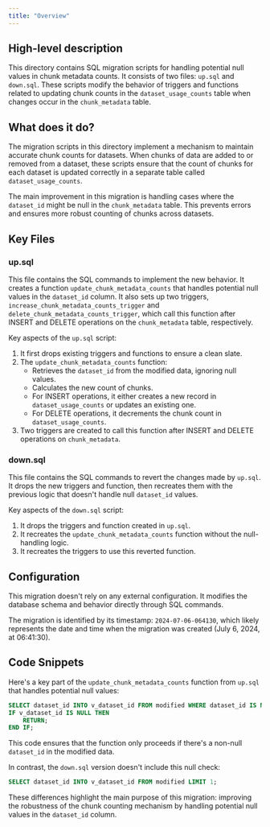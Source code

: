 ```yaml
---
title: "Overview"
---
```


## High-level description
This directory contains SQL migration scripts for handling potential null values in chunk metadata counts. It consists of two files: `up.sql` and `down.sql`. These scripts modify the behavior of triggers and functions related to updating chunk counts in the `dataset_usage_counts` table when changes occur in the `chunk_metadata` table.

## What does it do?
The migration scripts in this directory implement a mechanism to maintain accurate chunk counts for datasets. When chunks of data are added to or removed from a dataset, these scripts ensure that the count of chunks for each dataset is updated correctly in a separate table called `dataset_usage_counts`. 

The main improvement in this migration is handling cases where the `dataset_id` might be null in the `chunk_metadata` table. This prevents errors and ensures more robust counting of chunks across datasets.

## Key Files

### up.sql
This file contains the SQL commands to implement the new behavior. It creates a function `update_chunk_metadata_counts` that handles potential null values in the `dataset_id` column. It also sets up two triggers, `increase_chunk_metadata_counts_trigger` and `delete_chunk_metadata_counts_trigger`, which call this function after INSERT and DELETE operations on the `chunk_metadata` table, respectively.

Key aspects of the `up.sql` script:
1. It first drops existing triggers and functions to ensure a clean slate.
2. The `update_chunk_metadata_counts` function:
   - Retrieves the `dataset_id` from the modified data, ignoring null values.
   - Calculates the new count of chunks.
   - For INSERT operations, it either creates a new record in `dataset_usage_counts` or updates an existing one.
   - For DELETE operations, it decrements the chunk count in `dataset_usage_counts`.
3. Two triggers are created to call this function after INSERT and DELETE operations on `chunk_metadata`.

### down.sql
This file contains the SQL commands to revert the changes made by `up.sql`. It drops the new triggers and function, then recreates them with the previous logic that doesn't handle null `dataset_id` values.

Key aspects of the `down.sql` script:
1. It drops the triggers and function created in `up.sql`.
2. It recreates the `update_chunk_metadata_counts` function without the null-handling logic.
3. It recreates the triggers to use this reverted function.

## Configuration
This migration doesn't rely on any external configuration. It modifies the database schema and behavior directly through SQL commands.

The migration is identified by its timestamp: `2024-07-06-064130`, which likely represents the date and time when the migration was created (July 6, 2024, at 06:41:30).

## Code Snippets

Here's a key part of the `update_chunk_metadata_counts` function from `up.sql` that handles potential null values:

```sql
SELECT dataset_id INTO v_dataset_id FROM modified WHERE dataset_id IS NOT NULL LIMIT 1;
IF v_dataset_id IS NULL THEN
    RETURN;
END IF;
```

This code ensures that the function only proceeds if there's a non-null `dataset_id` in the modified data.

In contrast, the `down.sql` version doesn't include this null check:

```sql
SELECT dataset_id INTO v_dataset_id FROM modified LIMIT 1;
```

These differences highlight the main purpose of this migration: improving the robustness of the chunk counting mechanism by handling potential null values in the `dataset_id` column.